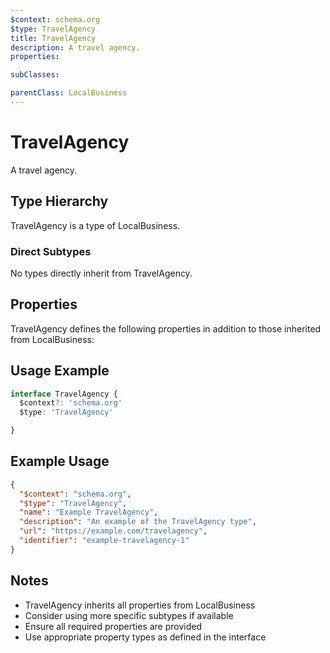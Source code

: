 ```yaml
---
$context: schema.org
$type: TravelAgency
title: TravelAgency
description: A travel agency.
properties:

subClasses:

parentClass: LocalBusiness
---
```


# TravelAgency

A travel agency.

## Type Hierarchy

TravelAgency is a type of LocalBusiness.

### Direct Subtypes

No types directly inherit from TravelAgency.

## Properties

TravelAgency defines the following properties in addition to those inherited from LocalBusiness:



## Usage Example

```typescript
interface TravelAgency {
  $context?: 'schema.org'
  $type: 'TravelAgency'

}
```

## Example Usage

```json
{
  "$context": "schema.org",
  "$type": "TravelAgency",
  "name": "Example TravelAgency",
  "description": "An example of the TravelAgency type",
  "url": "https://example.com/travelagency",
  "identifier": "example-travelagency-1"
}
```

## Notes

- TravelAgency inherits all properties from LocalBusiness
- Consider using more specific subtypes if available
- Ensure all required properties are provided
- Use appropriate property types as defined in the interface
